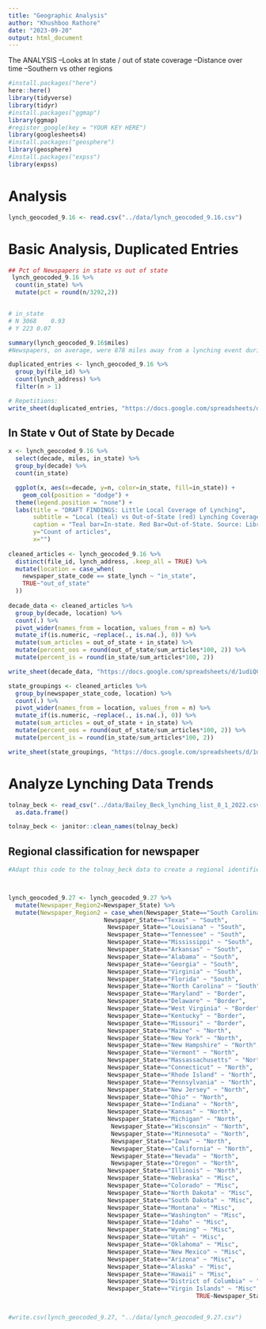 ```yaml
---
title: "Geographic Analysis"
author: "Khushboo Rathore"
date: "2023-09-20"
output: html_document
---
```



The ANALYSIS
--Looks at In state / out of state coverage
--Distance over time
--Southern vs other regions

```r
#install.packages("here")
here::here()
library(tidyverse)
library(tidyr)
#install.packages("ggmap")
library(ggmap)
#register_google(key = "YOUR KEY HERE")
library(googlesheets4)
#install.packages("geosphere")
library(geosphere)
#install.packages("expss")
library(expss)
```
# Analysis
```r
lynch_geocoded_9.16 <- read.csv("../data/lynch_geocoded_9.16.csv")

```

# Basic Analysis, Duplicated Entries
```r
## Pct of Newspapers in state vs out of state
 lynch_geocoded_9.16 %>% 
  count(in_state) %>% 
  mutate(pct = round(n/3292,2))


# in_state
# N	3068	0.93		
# Y	223	0.07	

summary(lynch_geocoded_9.16$miles)
#Newspapers, on average, were 878 miles away from a lynching event during the whole time period

duplicated_entries <- lynch_geocoded_9.16 %>% 
  group_by(file_id) %>% 
  count(lynch_address) %>% 
  filter(n > 1)

# Repetitions: 
write_sheet(duplicated_entries, "https://docs.google.com/spreadsheets/d/1mt-K372GEtjE_v0qeiX-57MlnAD-9tT5f4AZr4NxZnY/edit#gid=0")


```

## In State v Out of State by Decade
```r

x <- lynch_geocoded_9.16 %>% 
  select(decade, miles, in_state) %>% 
  group_by(decade) %>% 
  count(in_state)

  ggplot(x, aes(x=decade, y=n, color=in_state, fill=in_state)) +
    geom_col(position = "dodge") + 
  theme(legend.position = "none") +
  labs(title = "DRAFT FINDINGS: Little Local Coverage of Lynching",
       subtitle = "Local (teal) vs Out-of-State (red) Lynching Coverage",
       caption = "Teal bar=In-state. Red Bar=Out-of-State. Source: Library of Congress. n=3188 Graphic by Rob Wells. Sept 20 2024",
       y="Count of articles",
       x="")
  
cleaned_articles <- lynch_geocoded_9.16 %>% 
  distinct(file_id, lynch_address, .keep_all = TRUE) %>% 
  mutate(location = case_when(
    newspaper_state_code == state_lynch ~ "in_state",
    TRUE~"out_of_state"
  ))
  
decade_data <- cleaned_articles %>% 
  group_by(decade, location) %>% 
  count(.) %>% 
  pivot_wider(names_from = location, values_from = n) %>% 
  mutate_if(is.numeric, ~replace(., is.na(.), 0)) %>% 
  mutate(sum_articles = out_of_state + in_state) %>% 
  mutate(percent_oos = round(out_of_state/sum_articles*100, 2)) %>% 
  mutate(percent_is = round(in_state/sum_articles*100, 2))

write_sheet(decade_data, "https://docs.google.com/spreadsheets/d/1udiQCGe-Qou-WlAiBYJgW23AccOx-_4pNHKNjzIreXA/edit#gid=0")

state_groupings <- cleaned_articles %>%
  group_by(newspaper_state_code, location) %>% 
  count(.) %>% 
  pivot_wider(names_from = location, values_from = n) %>% 
  mutate_if(is.numeric, ~replace(., is.na(.), 0)) %>% 
  mutate(sum_articles = out_of_state + in_state) %>% 
  mutate(percent_oos = round(out_of_state/sum_articles*100, 2)) %>% 
  mutate(percent_is = round(in_state/sum_articles*100, 2))

write_sheet(state_groupings, "https://docs.google.com/spreadsheets/d/1udiQCGe-Qou-WlAiBYJgW23AccOx-_4pNHKNjzIreXA/edit#gid=0")

```


# Analyze Lynching Data Trends
```r
tolnay_beck <- read_csv("../data/Bailey_Beck_lynching_list_8_1_2022.csv") %>% 
  as.data.frame()

tolnay_beck <- janitor::clean_names(tolnay_beck)

```

## Regional classification for newspaper
```r
#Adapt this code to the tolnay_beck data to create a regional identifier



lynch_geocoded_9.27 <- lynch_geocoded_9.27 %>% 
  mutate(Newspaper_Region2=Newspaper_State) %>% 
  mutate(Newspaper_Region2 = case_when(Newspaper_State=="South Carolina" ~ "South",
                           Newspaper_State=="Texas" ~ "South",
                            Newspaper_State=="Louisiana" ~ "South",
                            Newspaper_State=="Tennessee" ~ "South",
                            Newspaper_State=="Mississippi" ~ "South",
                            Newspaper_State=="Arkansas" ~ "South",
                            Newspaper_State=="Alabama" ~ "South",
                            Newspaper_State=="Georgia" ~ "South",
                            Newspaper_State=="Virginia" ~ "South",
                            Newspaper_State=="Florida" ~ "South",
                            Newspaper_State=="North Carolina" ~ "South",
                            Newspaper_State=="Maryland" ~ "Border",
                            Newspaper_State=="Delaware" ~ "Border",
                            Newspaper_State=="West Virginia" ~ "Border",
                            Newspaper_State=="Kentucky" ~ "Border",
                            Newspaper_State=="Missouri" ~ "Border",
                            Newspaper_State=="Maine" ~ "North",
                            Newspaper_State=="New York" ~ "North",
                            Newspaper_State=="New Hampshire" ~ "North",
                            Newspaper_State=="Vermont" ~ "North",
                            Newspaper_State=="Massassachusetts" ~ "North",
                            Newspaper_State=="Connecticut" ~ "North",
                            Newspaper_State=="Rhode Island" ~ "North",
                            Newspaper_State=="Pennsylvania" ~ "North",
                            Newspaper_State=="New Jersey" ~ "North",
                            Newspaper_State=="Ohio" ~ "North",
                            Newspaper_State=="Indiana" ~ "North",
                            Newspaper_State=="Kansas" ~ "North",
                            Newspaper_State=="Michigan" ~ "North",
                             Newspaper_State=="Wisconsin" ~ "North",
                             Newspaper_State=="Minnesota" ~ "North",
                             Newspaper_State=="Iowa" ~ "North",
                             Newspaper_State=="California" ~ "North",
                             Newspaper_State=="Nevada" ~ "North",
                             Newspaper_State=="Oregon" ~ "North",
                            Newspaper_State=="Illinois" ~ "North",
                            Newspaper_State=="Nebraska" ~ "Misc",
                            Newspaper_State=="Colorado" ~ "Misc",
                            Newspaper_State=="North Dakota" ~ "Misc",
                            Newspaper_State=="South Dakota" ~ "Misc",
                            Newspaper_State=="Montana" ~ "Misc",
                            Newspaper_State=="Washington" ~ "Misc",
                            Newspaper_State=="Idaho" ~ "Misc",
                            Newspaper_State=="Wyoming" ~ "Misc",
                            Newspaper_State=="Utah" ~ "Misc",
                            Newspaper_State=="Oklahoma" ~ "Misc",
                            Newspaper_State=="New Mexico" ~ "Misc",
                            Newspaper_State=="Arizona" ~ "Misc",
                            Newspaper_State=="Alaska" ~ "Misc",
                            Newspaper_State=="Hawaii" ~ "Misc",
                            Newspaper_State=="District of Columbia" ~ "Misc",
                            Newspaper_State=="Virgin Islands" ~ "Misc",
                                                     TRUE~Newspaper_State)) 


#write.csv(lynch_geocoded_9.27, "../data/lynch_geocoded_9.27.csv")
```